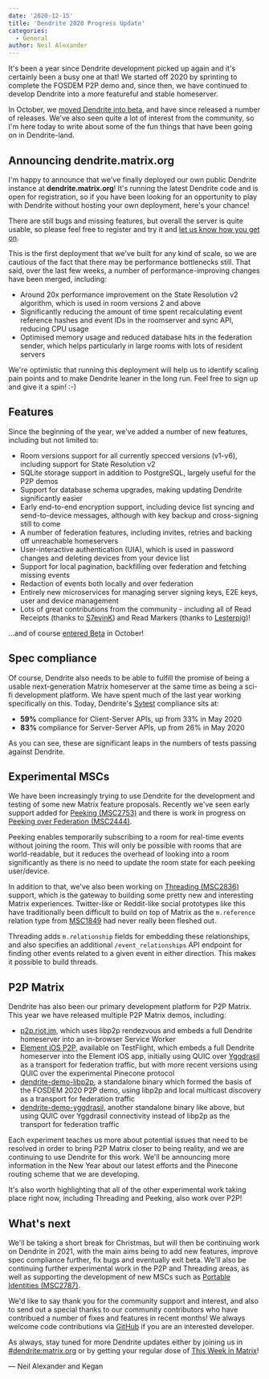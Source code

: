 ```yaml
---
date: '2020-12-15'
title: 'Dendrite 2020 Progress Update'
categories:
  - General
author: Neil Alexander
---
```


It's been a year since Dendrite development picked up again and it's certainly
been a busy one at that! We started off 2020 by sprinting to complete the FOSDEM P2P
demo and, since then, we have continued to develop Dendrite into a more featureful
and stable homeserver.

In October, we [moved Dendrite into beta](https://matrix.org/blog/2020/10/08/dendrite-is-entering-beta),
and have since released a number of releases. We've also seen quite a lot of interest
from the community, so I'm here today to write about some of the fun things that have
been going on in Dendrite-land.

## Announcing dendrite.matrix.org

I'm happy to announce that we've finally deployed our own public Dendrite instance at
**dendrite.matrix.org**! It's running the latest Dendrite code and is open for
registration, so if you have been looking for an opportunity to play with Dendrite
without hosting your own deployment, here's your chance!

There are still bugs and missing features, but overall the server is quite usable, so
please feel free to register and try it and [let us know how you get on](https://matrix.to/#/#dendrite:matrix.org).

This is the first deployment that we've built for any kind of scale, so we are cautious
of the fact that there may be performance bottlenecks still. That said, over the last
few weeks, a number of performance-improving changes have been merged, including:

* Around 20x performance improvement on the State Resolution v2 algorithm, which is used
  in room versions 2 and above
* Significantly reducing the amount of time spent recalculating event reference hashes
  and event IDs in the roomserver and sync API, reducing CPU usage
* Optimised memory usage and reduced database hits in the federation sender, which helps
  particularly in large rooms with lots of resident servers

We're optimistic that running this deployment will help us to identify scaling pain
points and to make Dendrite leaner in the long run. Feel free to sign up and give it
a spin! :-)

## Features

Since the beginning of the year, we've added a number of new features, including but
not limited to:

* Room versions support for all currently specced versions (v1-v6), including support
  for State Resolution v2
* SQLite storage support in addition to PostgreSQL, largely useful for the P2P demos
* Support for database schema upgrades, making updating Dendrite significantly easier
* Early end-to-end encryption support, including device list syncing and send-to-device
  messages, although with key backup and cross-signing still to come
* A number of federation features, including invites, retries and backing off unreachable
  homeservers
* User-interactive authentication (UIA), which is used in password changes and deleting
  devices from your device list
* Support for local pagination, backfilling over federation and fetching missing events
* Redaction of events both locally and over federation
* Entirely new microservices for managing server signing keys, E2E keys, user and device
  management
* Lots of great contributions from the community - including all of Read Receipts (thanks to [S7evinK](https://github.com/S7evinK)) and Read Markers (thanks to [Lesterpig](https://github.com/Lesterpig))!

...and of course [entered Beta](https://matrix.org/blog/2020/10/08/dendrite-is-entering-beta) in October!

## Spec compliance

Of course, Dendrite also needs to be able to fulfill the promise of being a usable
next-generation Matrix homeserver at the same time as being a sci-fi development
platform. We have spent much of the last year working specifically on this. Today,
Dendrite's [Sytest](https://github.com/matrix-org/sytest) compliance sits at:

* **59%** compliance for Client-Server APIs, up from 33% in May 2020
* **83%** compliance for Server-Server APIs, up from 26% in May 2020

As you can see, these are significant leaps in the numbers of tests passing against
Dendrite. 

## Experimental MSCs

We have been increasingly trying to use Dendrite for the development and testing of
some new Matrix feature proposals. Recently we've seen early support added for
[Peeking (MSC2753)](https://github.com/matrix-org/matrix-doc/pull/2753) and there
is work in progress on [Peeking over Federation (MSC2444)](https://github.com/matrix-org/matrix-doc/pull/2444).

Peeking enables temporarily subscribing to a room for real-time events without joining
the room. This will only be possible with rooms that are world-readable, but it reduces
the overhead of looking into a room significantly as there is no need to update the room
state for each peeking user/device.

In addition to that, we've also been working on [Threading (MSC2836)](https://github.com/matrix-org/matrix-doc/pull/2836)
support, which is the gateway to building some pretty new and interesting Matrix
experiences. Twitter-like or Reddit-like social prototypes like this have traditionally
been difficult to build on top of Matrix as the `m.reference` relation type from [MSC1849](https://github.com/matrix-org/matrix-doc/pull/1849)
had never really been fleshed out.

Threading adds `m.relationship` fields for embedding these relationships, and also
specifies an additional `/event_relationships` API endpoint for finding other events
related to a given event in either direction. This makes it possible to build threads.

## P2P Matrix

Dendrite has also been our primary development platform for P2P Matrix. This year we
have released multiple P2P Matrix demos, including:

* [p2p.riot.im](https://p2p.riot.im), which uses libp2p rendezvous and embeds a full
  Dendrite homeserver into an in-browser Service Worker
* [Element iOS P2P](http://testflight.apple.com/join/Tgh2MEk6), available on TestFlight,
  which embeds a full Dendrite homeserver into the Element iOS app, initially using
  QUIC over [Yggdrasil](https://yggdrasil-network.github.io) as a transport for federation
  traffic, but with more recent versions using QUIC over the experimental Pinecone protocol
* [dendrite-demo-libp2p](https://github.com/matrix-org/dendrite/tree/master/cmd/dendrite-demo-libp2p),
  a standalone binary which formed the basis of the FOSDEM 2020 P2P demo, using libp2p and
  local multicast discovery as a transport for federation traffic
* [dendrite-demo-yggdrasil](https://github.com/matrix-org/dendrite/tree/master/cmd/dendrite-demo-yggdrasil),
  another standalone binary like above, but using QUIC over Yggdrasil connectivity instead
  of libp2p as the transport for federation traffic

Each experiment teaches us more about potential issues that need to be resolved in order
to bring P2P Matrix closer to being reality, and we are continuing to use Dendrite for
this work. We'll be announcing more information in the New Year about our latest efforts
and the Pinecone routing scheme that we are developing.

It's also worth highlighting that all of the other experimental work taking place right
now, including Threading and Peeking, also work over P2P!

## What's next

We'll be taking a short break for Christmas, but will then be continuing work on
Dendrite in 2021, with the main aims being to add new features, improve spec compliance
further, fix bugs and eventually exit beta. We'll also be continuing further experimental work in the
P2P and Threading areas, as well as supporting the development of new MSCs such as
[Portable Identities (MSC2787)](https://github.com/matrix-org/matrix-doc/pull/2787).

We'd like to say thank you for the community support and interest, and also to send
out a special thanks to our community contributors who have contribued a number of
fixes and features in recent months! We always welcome code contributions via
[GitHub](https://github.com/matrix-org/dendrite) if you are an interested developer.

As always, stay tuned for more Dendrite updates either by joining us in
[#dendrite:matrix.org](https://matrix.to/#/#dendrite:matrix.org) or by getting your
regular dose of [This Week in Matrix](https://matrix.org/blog/category/this-week-in-matrix)!

— Neil Alexander and Kegan

